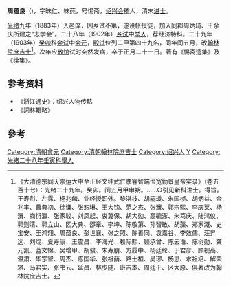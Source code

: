 '''周蕴良'''（{{bd|1867年||1904年|catIdx=Z}})，字昧仁、味莼，号惕斋，[[绍兴|绍兴]][[会稽|会稽]]人，清末[[进士|进士]]。

[[光绪|光绪]]九年（1883年）入邑庠，因乡试不第，遂设帐授徒，加入同郡周炳琦、王余庆所建之“志学会”。二十八年（1902年）[[乡试|乡试]]中[[举人|举人]]，荐经济特科。二十九年（1903年）[[癸卯|癸卯]]科[[会试|会试]]中[[会元|会元]]，[[殿试|殿试]]位列二甲第四十九名，同年闰五月，改[[翰林院|翰林院]][[庶吉士|庶吉士]]<ref>《大清德宗同天崇运大中至正经文纬武仁孝睿智端俭宽勤景皇帝实录》（卷五百十七）：光绪二十九年。癸卯。闰五月甲申朔。……○引见新科进士。得旨。王寿彭、左霈、杨兆麟、业经授职外。黎湛枝、胡嗣瑗、朱国桢、胡炳益、金兆丰、曹典初、徐谦、张恕琳、王大钧、范之杰、张濂、郭宗熙、李庆莱、杨渭、商衍瀛、张家骏、刘凤起、衷冀保、胡大勋、高毓浵、朱笃庆、陆鸿仪、郭则澐、郭立山、区大典、邵章、李坤、陈敬第、孙智敏、胡藻、郑家溉、史宝安、王鸿翔、周蕴良、彭世襄、张之照、陈善同、袁嘉谷、李效儒、汪昇远、刘焜、夏寿康、王震昌、李海光、赖际熙、顾承曾、陈云诰、陈树勋、龚元凯、蓝文锦、吴增甲、胡骏、朱寿朋、方履中、杨廷纶、于君彦、顾视高、温肃、华宗智、周杰、陈国华、张祖荫、路士桓、吴璆、杨思、水祖培、解荣辂、马君实、张书云、延昌、林步随、班吉本、周廷干、区大原、俱著改为翰林院庶吉士。</ref>。次年应[[散馆|散馆]]试时突然发病，卒于正月二十一日。著有《惕斋遗集》及《续集》。

==参考资料==
*《浙江通史》：绍兴人物传略
*《詞林輯略》

==參考==
{{reflist}}
{{清朝人物小作品}}
{{光绪二十九年癸卯科殿试金榜}}
{{DEFAULTSORT:Zhou周}}
[[Category:清朝會元|Category:清朝會元]]
[[Category:清朝翰林院庶吉士|Category:清朝翰林院庶吉士]]
[[Category:绍兴人|Category:绍兴人]]
[[Category:周姓|Y]]
[[Category:光緒二十八年壬寅科舉人|Category:光緒二十八年壬寅科舉人]]